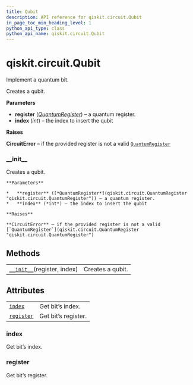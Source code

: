 ```yaml
---
title: Qubit
description: API reference for qiskit.circuit.Qubit
in_page_toc_min_heading_level: 1
python_api_type: class
python_api_name: qiskit.circuit.Qubit
---
```


<span id="qiskit-circuit-qubit" />

# qiskit.circuit.Qubit

<Class id="qiskit.circuit.Qubit" isDedicatedPage={true} github="https://github.com/qiskit/qiskit/tree/stable/0.16/qiskit/circuit/quantumregister.py" signature="Qubit(register, index)" modifiers="class">
  Implement a quantum bit.

  Creates a qubit.

  **Parameters**

  *   **register** ([*QuantumRegister*](qiskit.circuit.QuantumRegister "qiskit.circuit.QuantumRegister")) – a quantum register.
  *   **index** (*int*) – the index to insert the qubit

  **Raises**

  **CircuitError** – if the provided register is not a valid [`QuantumRegister`](qiskit.circuit.QuantumRegister "qiskit.circuit.QuantumRegister")

  ### \_\_init\_\_

  <Function id="qiskit.circuit.Qubit.__init__" signature="__init__(register, index)">
    Creates a qubit.

    **Parameters**

    *   **register** ([*QuantumRegister*](qiskit.circuit.QuantumRegister "qiskit.circuit.QuantumRegister")) – a quantum register.
    *   **index** (*int*) – the index to insert the qubit

    **Raises**

    **CircuitError** – if the provided register is not a valid [`QuantumRegister`](qiskit.circuit.QuantumRegister "qiskit.circuit.QuantumRegister")
  </Function>

  ## Methods

  |                                                                                               |                  |
  | --------------------------------------------------------------------------------------------- | ---------------- |
  | [`__init__`](#qiskit.circuit.Qubit.__init__ "qiskit.circuit.Qubit.__init__")(register, index) | Creates a qubit. |

  ## Attributes

  |                                                                              |                     |
  | ---------------------------------------------------------------------------- | ------------------- |
  | [`index`](#qiskit.circuit.Qubit.index "qiskit.circuit.Qubit.index")          | Get bit’s index.    |
  | [`register`](#qiskit.circuit.Qubit.register "qiskit.circuit.Qubit.register") | Get bit’s register. |

  ### index

  <Function id="qiskit.circuit.Qubit.index" signature="index" modifiers="property">
    Get bit’s index.
  </Function>

  ### register

  <Function id="qiskit.circuit.Qubit.register" signature="register" modifiers="property">
    Get bit’s register.
  </Function>
</Class>

